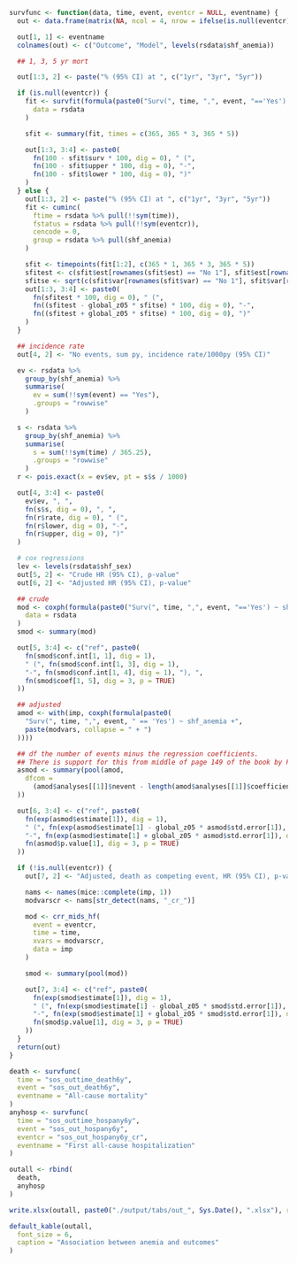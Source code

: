 ```r
survfunc <- function(data, time, event, eventcr = NULL, eventname) {
  out <- data.frame(matrix(NA, ncol = 4, nrow = ifelse(is.null(eventcr), 6, 7)))

  out[1, 1] <- eventname
  colnames(out) <- c("Outcome", "Model", levels(rsdata$shf_anemia))

  ## 1, 3, 5 yr mort

  out[1:3, 2] <- paste("% (95% CI) at ", c("1yr", "3yr", "5yr"))

  if (is.null(eventcr)) {
    fit <- survfit(formula(paste0("Surv(", time, ",", event, "=='Yes') ~ shf_anemia")),
      data = rsdata
    )

    sfit <- summary(fit, times = c(365, 365 * 3, 365 * 5))

    out[1:3, 3:4] <- paste0(
      fn(100 - sfit$surv * 100, dig = 0), " (",
      fn(100 - sfit$upper * 100, dig = 0), "-",
      fn(100 - sfit$lower * 100, dig = 0), ")"
    )
  } else {
    out[1:3, 2] <- paste("% (95% CI) at ", c("1yr", "3yr", "5yr"))
    fit <- cuminc(
      ftime = rsdata %>% pull(!!sym(time)),
      fstatus = rsdata %>% pull(!!sym(eventcr)),
      cencode = 0,
      group = rsdata %>% pull(shf_anemia)
    )

    sfit <- timepoints(fit[1:2], c(365 * 1, 365 * 3, 365 * 5))
    sfitest <- c(sfit$est[rownames(sfit$est) == "No 1"], sfit$est[rownames(sfit$est) == "Yes 1"])
    sfitse <- sqrt(c(sfit$var[rownames(sfit$var) == "No 1"], sfit$var[rownames(sfit$var) == "Yes 1"]))
    out[1:3, 3:4] <- paste0(
      fn(sfitest * 100, dig = 0), " (",
      fn((sfitest - global_z05 * sfitse) * 100, dig = 0), "-",
      fn((sfitest + global_z05 * sfitse) * 100, dig = 0), ")"
    )
  }

  ## incidence rate
  out[4, 2] <- "No events, sum py, incidence rate/1000py (95% CI)"

  ev <- rsdata %>%
    group_by(shf_anemia) %>%
    summarise(
      ev = sum(!!sym(event) == "Yes"),
      .groups = "rowwise"
    )

  s <- rsdata %>%
    group_by(shf_anemia) %>%
    summarise(
      s = sum(!!sym(time) / 365.25),
      .groups = "rowwise"
    )
  r <- pois.exact(x = ev$ev, pt = s$s / 1000)

  out[4, 3:4] <- paste0(
    ev$ev, ", ",
    fn(s$s, dig = 0), ", ",
    fn(r$rate, dig = 0), " (",
    fn(r$lower, dig = 0), "-",
    fn(r$upper, dig = 0), ")"
  )

  # cox regressions
  lev <- levels(rsdata$shf_sex)
  out[5, 2] <- "Crude HR (95% CI), p-value"
  out[6, 2] <- "Adjusted HR (95% CI), p-value"

  ## crude
  mod <- coxph(formula(paste0("Surv(", time, ",", event, "=='Yes') ~ shf_anemia")),
    data = rsdata
  )
  smod <- summary(mod)

  out[5, 3:4] <- c("ref", paste0(
    fn(smod$conf.int[1, 1], dig = 1),
    " (", fn(smod$conf.int[1, 3], dig = 1),
    "-", fn(smod$conf.int[1, 4], dig = 1), "), ",
    fn(smod$coef[1, 5], dig = 3, p = TRUE)
  ))

  ## adjusted
  amod <- with(imp, coxph(formula(paste0(
    "Surv(", time, ",", event, " == 'Yes') ~ shf_anemia +",
    paste(modvars, collapse = " + ")
  ))))

  ## df the number of events minus the regression coefficients.
  ## There is support for this from middle of page 149 of the book by Parmer & Machin (ISBN 0471936405)
  asmod <- summary(pool(amod,
    dfcom =
      (amod$analyses[[1]]$nevent - length(amod$analyses[[1]]$coefficients))
  ))

  out[6, 3:4] <- c("ref", paste0(
    fn(exp(asmod$estimate[1]), dig = 1),
    " (", fn(exp(asmod$estimate[1] - global_z05 * asmod$std.error[1]), dig = 1),
    "-", fn(exp(asmod$estimate[1] + global_z05 * asmod$std.error[1]), dig = 1), "), ",
    fn(asmod$p.value[1], dig = 3, p = TRUE)
  ))

  if (!is.null(eventcr)) {
    out[7, 2] <- "Adjusted, death as competing event, HR (95% CI), p-value"

    nams <- names(mice::complete(imp, 1))
    modvarscr <- nams[str_detect(nams, "_cr_")]

    mod <- crr_mids_hf(
      event = eventcr,
      time = time,
      xvars = modvarscr,
      data = imp
    )

    smod <- summary(pool(mod))

    out[7, 3:4] <- c("ref", paste0(
      fn(exp(smod$estimate[1]), dig = 1),
      " (", fn(exp(smod$estimate[1] - global_z05 * smod$std.error[1]), dig = 1),
      "-", fn(exp(smod$estimate[1] + global_z05 * smod$std.error[1]), dig = 1), "), ",
      fn(smod$p.value[1], dig = 3, p = TRUE)
    ))
  }
  return(out)
}

death <- survfunc(
  time = "sos_outtime_death6y",
  event = "sos_out_death6y",
  eventname = "All-cause mortality"
)
anyhosp <- survfunc(
  time = "sos_outtime_hospany6y",
  event = "sos_out_hospany6y",
  eventcr = "sos_out_hospany6y_cr",
  eventname = "First all-cause hospitalization"
)

outall <- rbind(
  death,
  anyhosp
)

write.xlsx(outall, paste0("./output/tabs/out_", Sys.Date(), ".xlsx"), rowNames = FALSE)

default_kable(outall,
  font_size = 6,
  caption = "Association between anemia and outcomes"
)
```
